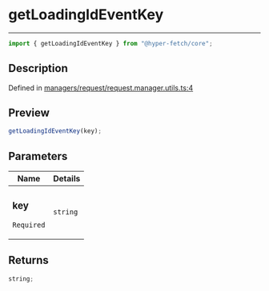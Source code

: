 # getLoadingIdEventKey

<div class="api-docs__separator" data-reactroot="">

---

</div><div class="api-docs__import" data-reactroot="">

```ts
import { getLoadingIdEventKey } from "@hyper-fetch/core";
```

</div><div class="api-docs__section">

## Description

</div><div class="api-docs__description"><span class="api-docs__do-not-parse">

</span></div><p class="api-docs__definition">

Defined in
[managers/request/request.manager.utils.ts:4](https://github.com/BetterTyped/hyper-fetch/blob/c44d728f/packages/core/src/managers/request/request.manager.utils.ts#L4)

</p><div class="api-docs__section">

## Preview

</div><div class="api-docs__preview fn">

```ts
getLoadingIdEventKey(key);
```

</div><div class="api-docs__section">

## Parameters

</div>
<div class="api-docs__parameters">
<table>
<thead><tr><th>Name</th><th>Details</th></tr></thead>
<tbody><tr param-data="key"><td class="api-docs__param-name required">

### key

`Required`

</td><td class="api-docs__param-type">

`string`

</td></tr></tbody></table></div><div class="api-docs__section">

## Returns

</div><div class="api-docs__returns">

```ts
string;
```

</div>
